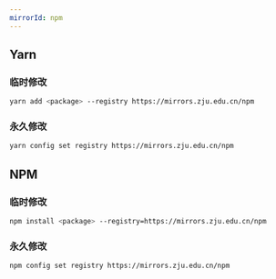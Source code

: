 ```yaml
---
mirrorId: npm
---
```


## Yarn

### 临时修改

```bash
yarn add <package> --registry https://mirrors.zju.edu.cn/npm
```

### 永久修改

```bash
yarn config set registry https://mirrors.zju.edu.cn/npm
```

## NPM

### 临时修改

```bash
npm install <package> --registry=https://mirrors.zju.edu.cn/npm
```

### 永久修改

```bash
npm config set registry https://mirrors.zju.edu.cn/npm
```